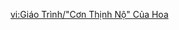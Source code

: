 {{Tutorial
|title    = Flower's Awakening Fury
|subtitle = Gameplay Tutorial
|type     = Event
|icon     = Icon Tutorial Important.png
|about    = Summertide Scales and Tales;Flower's Awakening Fury
|text1    = Flowers that have curled in on themselves for a nice nap. They will awaken and open after being hit by {{Color|#F39000|flying squirrel impacts}}, character {{Color|#F39000|Attacks}}, and other shocks. Having been so rudely awakened, they will show their immense displeasure by creating a current that can {{Color|#F39000|move garlands}}.
|image1   = Tutorial Flower's Awakening Fury.png
}}

[[vi:Giáo Trình/"Cơn Thịnh Nộ" Của Hoa]]